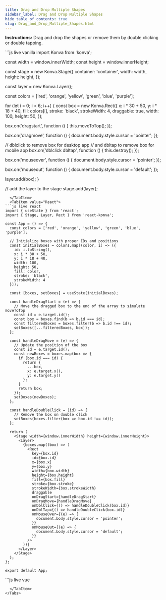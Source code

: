 ```yaml
---
title: Drag and Drop Multiple Shapes
sidebar_label: Drag and Drop Multiple Shapes
hide_table_of_contents: true
slug: Drag_and_Drop_Multiple_Shapes.html
---
```


**Instructions:** Drag and drop the shapes or remove them by double clicking or double tapping.


<Tabs>
  <TabItem value="Vanilla" default>
```js live vanilla
import Konva from 'konva';

const width = window.innerWidth;
const height = window.innerHeight;

const stage = new Konva.Stage({
  container: 'container',
  width: width,
  height: height,
});

const layer = new Konva.Layer();

const colors = ['red', 'orange', 'yellow', 'green', 'blue', 'purple'];

for (let i = 0; i < 6; i++) {
  const box = new Konva.Rect({
    x: i * 30 + 50,
    y: i * 18 + 40,
    fill: colors[i],
    stroke: 'black',
    strokeWidth: 4,
    draggable: true,
    width: 100,
    height: 50,
  });

  box.on('dragstart', function () {
    this.moveToTop();
  });

  box.on('dragmove', function () {
    document.body.style.cursor = 'pointer';
  });
  
  // dblclick to remove box for desktop app
  // and dbltap to remove box for mobile app
  box.on('dblclick dbltap', function () {
    this.destroy();
  });

  box.on('mouseover', function () {
    document.body.style.cursor = 'pointer';
  });
  
  box.on('mouseout', function () {
    document.body.style.cursor = 'default';
  });

  layer.add(box);
}

// add the layer to the stage
stage.add(layer);
```
  </TabItem>
  <TabItem value="React">
```js live react
import { useState } from 'react';
import { Stage, Layer, Rect } from 'react-konva';

const App = () => {
  const colors = ['red', 'orange', 'yellow', 'green', 'blue', 'purple'];
  
  // Initialize boxes with proper IDs and positions
  const initialBoxes = colors.map((color, i) => ({
    id: i.toString(),
    x: i * 30 + 50,
    y: i * 18 + 40,
    width: 100,
    height: 50,
    fill: color,
    stroke: 'black',
    strokeWidth: 4
  }));
  
  const [boxes, setBoxes] = useState(initialBoxes);
  
  const handleDragStart = (e) => {
    // Move the dragged box to the end of the array to simulate moveToTop
    const id = e.target.id();
    const box = boxes.find(b => b.id === id);
    const filteredBoxes = boxes.filter(b => b.id !== id);
    setBoxes([...filteredBoxes, box]);
  };
  
  const handleDragMove = (e) => {
    // Update the position of the box
    const id = e.target.id();
    const newBoxes = boxes.map(box => {
      if (box.id === id) {
        return {
          ...box,
          x: e.target.x(),
          y: e.target.y()
        };
      }
      return box;
    });
    setBoxes(newBoxes);
  };
  
  const handleDoubleClick = (id) => {
    // Remove the box on double click
    setBoxes(boxes.filter(box => box.id !== id));
  };

  return (
    <Stage width={window.innerWidth} height={window.innerHeight}>
      <Layer>
        {boxes.map((box) => (
          <Rect
            key={box.id}
            id={box.id}
            x={box.x}
            y={box.y}
            width={box.width}
            height={box.height}
            fill={box.fill}
            stroke={box.stroke}
            strokeWidth={box.strokeWidth}
            draggable
            onDragStart={handleDragStart}
            onDragMove={handleDragMove}
            onDblClick={() => handleDoubleClick(box.id)}
            onDblTap={() => handleDoubleClick(box.id)}
            onMouseOver={(e) => {
              document.body.style.cursor = 'pointer';
            }}
            onMouseOut={(e) => {
              document.body.style.cursor = 'default';
            }}
          />
        ))}
      </Layer>
    </Stage>
  );
};

export default App;
```
  </TabItem>
  <TabItem value="Vue">
```js live vue
<template>
  <v-stage :config="stageConfig">
    <v-layer>
      <v-rect
        v-for="box in boxes"
        :key="box.id"
        :config="box"
        @dragstart="handleDragStart"
        @dragmove="handleDragMove"
        @mouseover="handleMouseOver"
        @mouseout="handleMouseOut"
        @dblclick="handleDoubleClick"
        @dbltap="handleDoubleClick"
      />
    </v-layer>
  </v-stage>
</template>

<script setup>
import { ref } from 'vue';

const stageConfig = {
  width: window.innerWidth,
  height: window.innerHeight
};

const colors = ['red', 'orange', 'yellow', 'green', 'blue', 'purple'];

// Initialize boxes with proper configuration
const initialBoxes = colors.map((color, i) => ({
  id: i.toString(),
  x: i * 30 + 50,
  y: i * 18 + 40,
  width: 100,
  height: 50,
  fill: color,
  stroke: 'black',
  strokeWidth: 4,
  draggable: true
}));

const boxes = ref(initialBoxes);

const handleDragStart = (e) => {
  const id = e.target.id();
  
  // Move the dragged box to the end of the array to simulate moveToTop
  const box = boxes.value.find(b => b.id === id);
  const filteredBoxes = boxes.value.filter(b => b.id !== id);
  boxes.value = [...filteredBoxes, box];
};

const handleDragMove = (e) => {
  const id = e.target.id();
  const index = boxes.value.findIndex(b => b.id === id);
  
  if (index !== -1) {
    // Update position
    const updatedBox = { ...boxes.value[index] };
    updatedBox.x = e.target.x();
    updatedBox.y = e.target.y();
    
    // Replace the box in the array
    const newBoxes = [...boxes.value];
    newBoxes[index] = updatedBox;
    boxes.value = newBoxes;
  }
  
  document.body.style.cursor = 'pointer';
};

const handleMouseOver = () => {
  document.body.style.cursor = 'pointer';
};

const handleMouseOut = () => {
  document.body.style.cursor = 'default';
};

const handleDoubleClick = (e) => {
  const id = e.target.id();
  // Remove the box
  boxes.value = boxes.value.filter(box => box.id !== id);
};
</script>
```
  </TabItem>
</Tabs> 
